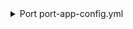 <details>

<summary> Port port-app-config.yml </summary>

```yaml showLineNumbers
resources:
  - kind: folder
    selector:
      query: 'true' # JQ boolean query. If evaluated to false - skip syncing the object.
      folders: # Specify the repositories and folders to include under this relative path.
        - path: src/ # Relative path to the folders within the repositories.
          repos: # List of repositories to include folders from.
            - name: sample_repo  
              branch: main
    port:
      entity:
        mappings:
          identifier: .objectId
          title: .path
          url: .__repository.url
          blueprint: '"folder"'
          properties:
            url: .__repository.project.url
            description: .__repository.project.description
            project: .__repository.project.name
            repo: .__repository.name
            path: .path
            branch: .__branch
          relations:
            repository: >-
              .__repository.project.name + "/" + .__repository.name | gsub(" ";
              "")
```

</details>
